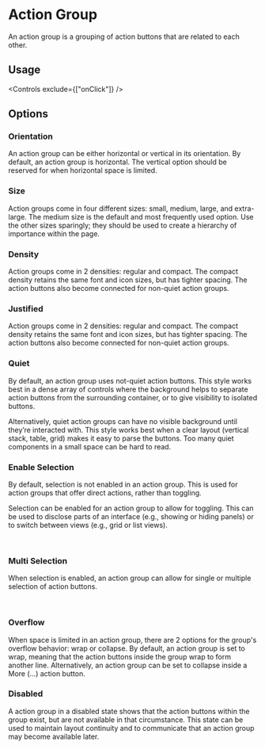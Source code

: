 


<Meta title="Components/Actions/Action Group" of={ActionGroupStories} />

# Action Group

An action group is a grouping of action buttons that are related to each other.

## Usage

<Canvas of={ActionGroupStories.Default} sourceState="shown" />

<Controls exclude={["onClick"]} />

## Options

### Orientation

An action group can be either horizontal or vertical in its
orientation. By default, an action group is horizontal. The vertical
option should be reserved for when horizontal space is limited.

<OptionsView />

<Canvas of={ActionGroupStories.Vertical} sourceState="shown" />

### Size

Action groups come in four different sizes: small, medium, large, and
extra-large. The medium size is the default and most frequently used
option. Use the other sizes sparingly; they should be used to create a
hierarchy of importance within the page.

<SizeView />

<Canvas of={ActionGroupStories.SizeLarge} sourceState="shown" />

### Density

Action groups come in 2 densities: regular and compact. The compact
density retains the same font and icon sizes, but has tighter spacing.
The action buttons also become connected for non-quiet action groups.

<DensityView />

<Canvas of={ActionGroupStories.Compact} sourceState="shown" />

### Justified

Action groups come in 2 densities: regular and compact. The compact
density retains the same font and icon sizes, but has tighter spacing.
The action buttons also become connected for non-quiet action groups.

<JustifiedView />

<Canvas of={ActionGroupStories.Justified} sourceState="shown" />

### Quiet

By default, an action group uses not-quiet action buttons. This style
works best in a dense array of controls where the background helps to
separate action buttons from the surrounding container, or to give
visibility to isolated buttons.

Alternatively, quiet action groups can have no visible background
until they’re interacted with. This style works best when a clear
layout (vertical stack, table, grid) makes it easy to parse the
buttons. Too many quiet components in a small space can be hard to
read.

<QuietView />

<Canvas of={ActionGroupStories.Quiet} sourceState="shown" />

### Enable Selection

By default, selection is not enabled in an action group. This is used
for action groups that offer direct actions, rather than toggling.

Selection can be enabled for an action group to allow for toggling.
This can be used to disclose parts of an interface (e.g., showing or
hiding panels) or to switch between views (e.g., grid or list views).

<EnableSelectionView />

&nbsp;

<Canvas of={ActionGroupStories.Selection} sourceState="shown" />

### Multi Selection

When selection is enabled, an action group can allow for single or
multiple selection of action buttons.

<MultiSelectionView />

&nbsp;

<Canvas of={ActionGroupStories.MultiSelection} sourceState="shown" />

### Overflow

When space is limited in an action group, there are 2 options for the
group's overflow behavior: wrap or collapse. By default, an action
group is set to wrap, meaning that the action buttons inside the group
wrap to form another line. Alternatively, an action group can be set
to collapse inside a More (...) action button.

<OverflowView />

<Canvas of={ActionGroupStories.Collapsed} sourceState="shown" />

### Disabled

A action group in a disabled state shows that the action buttons
within the group exist, but are not available in that circumstance.
This state can be used to maintain layout continuity and to
communicate that an action group may become available later.

<DisabledView />

<Canvas of={ActionGroupStories.Disabled} sourceState="shown" />

